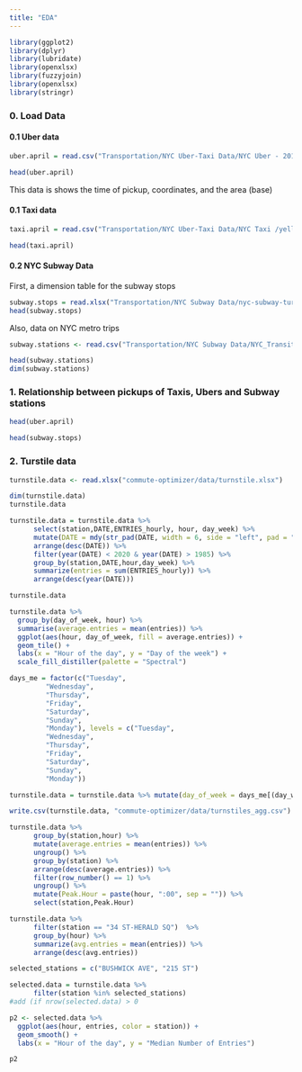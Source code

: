 ```yaml
---
title: "EDA"
---
```

```R
library(ggplot2)
library(dplyr)
library(lubridate)
library(openxlsx)
library(fuzzyjoin)
library(openxlsx)
library(stringr)
```



### 0. Load Data

#### 0.1 Uber data
```R
uber.april = read.csv("Transportation/NYC Uber-Taxi Data/NYC Uber - 2014/uber-raw-data-apr14.csv")
```
```R
head(uber.april)
```
This data is shows the time of pickup, coordinates, and the area (base)

#### 0.1 Taxi data
```R
taxi.april = read.csv("Transportation/NYC Uber-Taxi Data/NYC Taxi /yellow_tripdata_2014-04.csv")
```
```R
head(taxi.april)
```

#### 0.2 NYC Subway Data

First, a dimension table for the subway stops
```R
subway.stops = read.xlsx("Transportation/NYC Subway Data/nyc-subway-turnstile-and-weather.csv.xlsx")
head(subway.stops)
```

Also, data on NYC metro trips

```R
subway.stations <- read.csv("Transportation/NYC Subway Data/NYC_Transit_Subway_Entrance_And_Exit_Data.csv")
```
```R
head(subway.stations)
dim(subway.stations)
```


### 1. Relationship between pickups of Taxis, Ubers and Subway stations

```R
head(uber.april)
```
```R
head(subway.stops)
```


### 2. Turstile data
```R
turnstile.data <- read.xlsx("commute-optimizer/data/turnstile.xlsx")
```

```R
dim(turnstile.data)
turnstile.data
```

```R
turnstile.data = turnstile.data %>%
      select(station,DATE,ENTRIES_hourly, hour, day_week) %>%
      mutate(DATE = mdy(str_pad(DATE, width = 6, side = "left", pad = "0"))) %>%
      arrange(desc(DATE)) %>%
      filter(year(DATE) < 2020 & year(DATE) > 1985) %>%
      group_by(station,DATE,hour,day_week) %>%
      summarize(entries = sum(ENTRIES_hourly)) %>%
      arrange(desc(year(DATE)))

```

```R
turnstile.data
```

```R
turnstile.data %>%
  group_by(day_of_week, hour) %>%
  summarise(average.entries = mean(entries)) %>%
  ggplot(aes(hour, day_of_week, fill = average.entries)) +
  geom_tile() +
  labs(x = "Hour of the day", y = "Day of the week") +
  scale_fill_distiller(palette = "Spectral")

```



```R
days_me = factor(c("Tuesday", 
         "Wednesday", 
         "Thursday", 
         "Friday", 
         "Saturday", 
         "Sunday", 
         "Monday"), levels = c("Tuesday", 
         "Wednesday", 
         "Thursday", 
         "Friday", 
         "Saturday", 
         "Sunday", 
         "Monday"))

turnstile.data = turnstile.data %>% mutate(day_of_week = days_me[(day_week + 1)])

```

```R
write.csv(turnstile.data, "commute-optimizer/data/turnstiles_agg.csv")

```

```R
turnstile.data %>% 
      group_by(station,hour) %>%
      mutate(average.entries = mean(entries)) %>%
      ungroup() %>%
      group_by(station) %>% 
      arrange(desc(average.entries)) %>%
      filter(row_number() == 1) %>%
      ungroup() %>%
      mutate(Peak.Hour = paste(hour, ":00", sep = "")) %>%
      select(station,Peak.Hour)

```
```R
turnstile.data %>%
      filter(station == "34 ST-HERALD SQ")  %>%
      group_by(hour) %>%
      summarize(avg.entries = mean(entries)) %>%
      arrange(desc(avg.entries))

```

```R
selected_stations = c("BUSHWICK AVE", "215 ST")

selected.data = turnstile.data %>%
      filter(station %in% selected_stations)
#add (if nrow(selected.data) > 0

p2 <- selected.data %>%
  ggplot(aes(hour, entries, color = station)) +
  geom_smooth() +
  labs(x = "Hour of the day", y = "Median Number of Entries") 

p2
```





















